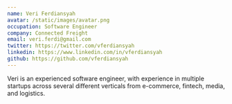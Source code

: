 ```yaml
---
name: Veri Ferdiansyah
avatar: /static/images/avatar.png
occupation: Software Engineer
company: Connected Freight
email: veri.ferdi@gmail.com
twitter: https://twitter.com/vferdiansyah
linkedin: https://www.linkedin.com/in/vferdiansyah
github: https://github.com/vferdiansyah
---
```


Veri is an experienced software engineer, with experience in multiple startups across several different verticals
from e-commerce, fintech, media, and logistics.
